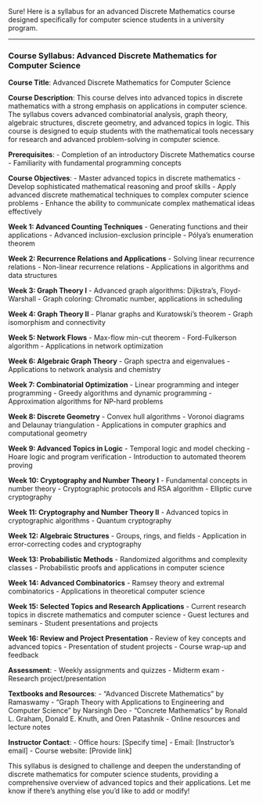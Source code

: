 Sure! Here is a syllabus for an advanced Discrete Mathematics course designed specifically for computer science students in a university program.

---

### Course Syllabus: Advanced Discrete Mathematics for Computer Science

**Course Title**: Advanced Discrete Mathematics for Computer Science

**Course Description**:
This course delves into advanced topics in discrete mathematics with a strong emphasis on applications in computer science. The syllabus covers advanced combinatorial analysis, graph theory, algebraic structures, discrete geometry, and advanced topics in logic. This course is designed to equip students with the mathematical tools necessary for research and advanced problem-solving in computer science.

**Prerequisites**:
- Completion of an introductory Discrete Mathematics course
- Familiarity with fundamental programming concepts

**Course Objectives**:
- Master advanced topics in discrete mathematics
- Develop sophisticated mathematical reasoning and proof skills
- Apply advanced discrete mathematical techniques to complex computer science problems
- Enhance the ability to communicate complex mathematical ideas effectively

**Week 1: Advanced Counting Techniques**
- Generating functions and their applications
- Advanced inclusion-exclusion principle
- Pólya's enumeration theorem

**Week 2: Recurrence Relations and Applications**
- Solving linear recurrence relations
- Non-linear recurrence relations
- Applications in algorithms and data structures

**Week 3: Graph Theory I**
- Advanced graph algorithms: Dijkstra's, Floyd-Warshall
- Graph coloring: Chromatic number, applications in scheduling

**Week 4: Graph Theory II**
- Planar graphs and Kuratowski's theorem
- Graph isomorphism and connectivity

**Week 5: Network Flows**
- Max-flow min-cut theorem
- Ford-Fulkerson algorithm
- Applications in network optimization

**Week 6: Algebraic Graph Theory**
- Graph spectra and eigenvalues
- Applications to network analysis and chemistry

**Week 7: Combinatorial Optimization**
- Linear programming and integer programming
- Greedy algorithms and dynamic programming
- Approximation algorithms for NP-hard problems

**Week 8: Discrete Geometry**
- Convex hull algorithms
- Voronoi diagrams and Delaunay triangulation
- Applications in computer graphics and computational geometry

**Week 9: Advanced Topics in Logic**
- Temporal logic and model checking
- Hoare logic and program verification
- Introduction to automated theorem proving

**Week 10: Cryptography and Number Theory I**
- Fundamental concepts in number theory
- Cryptographic protocols and RSA algorithm
- Elliptic curve cryptography

**Week 11: Cryptography and Number Theory II**
- Advanced topics in cryptographic algorithms
- Quantum cryptography

**Week 12: Algebraic Structures**
- Groups, rings, and fields
- Application in error-correcting codes and cryptography

**Week 13: Probabilistic Methods**
- Randomized algorithms and complexity classes
- Probabilistic proofs and applications in computer science

**Week 14: Advanced Combinatorics**
- Ramsey theory and extremal combinatorics
- Applications in theoretical computer science

**Week 15: Selected Topics and Research Applications**
- Current research topics in discrete mathematics and computer science
- Guest lectures and seminars
- Student presentations and projects

**Week 16: Review and Project Presentation**
- Review of key concepts and advanced topics
- Presentation of student projects
- Course wrap-up and feedback

**Assessment**:
- Weekly assignments and quizzes
- Midterm exam
- Research project/presentation

**Textbooks and Resources**:
- "Advanced Discrete Mathematics" by Ramaswamy
- "Graph Theory with Applications to Engineering and Computer Science" by Narsingh Deo
- "Concrete Mathematics" by Ronald L. Graham, Donald E. Knuth, and Oren Patashnik
- Online resources and lecture notes

**Instructor Contact**:
- Office hours: [Specify time]
- Email: [Instructor's email]
- Course website: [Provide link]

This syllabus is designed to challenge and deepen the understanding of discrete mathematics for computer science students, providing a comprehensive overview of advanced topics and their applications. Let me know if there's anything else you'd like to add or modify!